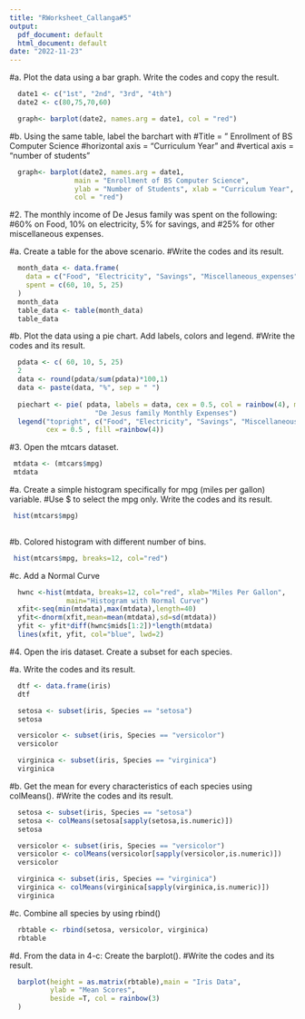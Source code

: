 ```yaml
---
title: "RWorksheet_Callanga#5"
output:
  pdf_document: default
  html_document: default
date: "2022-11-23"
---
```


#a. Plot the data using a bar graph. Write the codes and copy the result.
```r


  date1 <- c("1st", "2nd", "3rd", "4th")
  date2 <- c(80,75,70,60)

  graph<- barplot(date2, names.arg = date1, col = "red")
```

#b. Using the same table, label the barchart with
#Title = ” Enrollment of BS Computer Science
#horizontal axis = “Curriculum Year” and
#vertical axis = “number of students”
```r


  graph<- barplot(date2, names.arg = date1, 
                main = "Enrollment of BS Computer Science", 
                ylab = "Number of Students", xlab = "Curriculum Year", 
                col = "red")
```

#2. The monthly income of De Jesus family was spent on the following:
#60% on Food, 10% on electricity, 5% for savings, and
#25% for other miscellaneous expenses.

#a. Create a table for the above scenario.
#Write the codes and its result.
```r


  month_data <- data.frame(
    data = c("Food", "Electricity", "Savings", "Miscellaneous_expenses"),
    spent = c(60, 10, 5, 25)
  )
  month_data
  table_data <- table(month_data)
  table_data
```  


#b. Plot the data using a pie chart. Add labels, colors and legend.
#Write the codes and its result.
```r


  pdata <- c( 60, 10, 5, 25)
  2
  data <- round(pdata/sum(pdata)*100,1)
  data <- paste(data, "%", sep = " ")
  
  piechart <- pie( pdata, labels = data, cex = 0.5, col = rainbow(4), main = 
                     "De Jesus family Monthly Expenses")
  legend("topright", c("Food", "Electricity", "Savings", "Miscellaneous"),
         cex = 0.5 , fill =rainbow(4))
```   

#3. Open the mtcars dataset.
```r

 mtdata <- (mtcars$mpg)
 mtdata
``` 
 
#a. Create a simple histogram specifically for mpg (miles per gallon) variable.
#Use $ to select the mpg only. Write the codes and its result.
```r


 hist(mtcars$mpg)
  
``` 

#b. Colored histogram with different number of bins.
```r


 hist(mtcars$mpg, breaks=12, col="red")
```  

#c. Add a Normal Curve
```r


  hwnc <-hist(mtdata, breaks=12, col="red", xlab="Miles Per Gallon",
              main="Histogram with Normal Curve")
  xfit<-seq(min(mtdata),max(mtdata),length=40)
  yfit<-dnorm(xfit,mean=mean(mtdata),sd=sd(mtdata))
  yfit <- yfit*diff(hwnc$mids[1:2])*length(mtdata)
  lines(xfit, yfit, col="blue", lwd=2)
```

#4. Open the iris dataset. Create a subset for each species.

#a. Write the codes and its result.
```r

 
  dtf <- data.frame(iris)
  dtf
``` 
```r


  setosa <- subset(iris, Species == "setosa")
  setosa
``` 
```r


  versicolor <- subset(iris, Species == "versicolor")
  versicolor
```   
```r


  virginica <- subset(iris, Species == "virginica")
  virginica
```  
#b. Get the mean for every characteristics of each species using colMeans().
#Write the codes and its result.
```r


  setosa <- subset(iris, Species == "setosa")
  setosa <- colMeans(setosa[sapply(setosa,is.numeric)])
  setosa
```
```r


  versicolor <- subset(iris, Species == "versicolor")
  versicolor <- colMeans(versicolor[sapply(versicolor,is.numeric)])
  versicolor
```
```r


  virginica <- subset(iris, Species == "virginica")
  virginica <- colMeans(virginica[sapply(virginica,is.numeric)])
  virginica
```

#c. Combine all species by using rbind()
```r


  rbtable <- rbind(setosa, versicolor, virginica)
  rbtable
```  

#d. From the data in 4-c: Create the barplot().
#Write the codes and its result.
```r


  barplot(height = as.matrix(rbtable),main = "Iris Data",
          ylab = "Mean Scores",
          beside =T, col = rainbow(3)
  )
```

